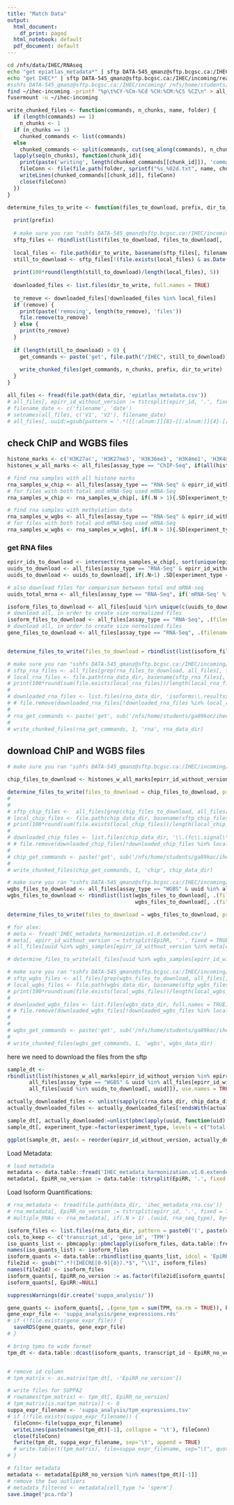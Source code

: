 ```yaml
---
title: "Match Data"
output:
  html_document:
    df_print: paged
  html_notebook: default
  pdf_document: default
---
```



```bash
cd /nfs/data/IHEC/RNAseq
echo "get epiatlas_metadata*" | sftp DATA-545_qmanz@sftp.bcgsc.ca:/IHEC/incoming/readme
echo "get IHEC*" | sftp DATA-545_qmanz@sftp.bcgsc.ca:/IHEC/incoming/readme
#sshfs DATA-545_qmanz@sftp.bcgsc.ca:/IHEC/incoming/ /nfs/home/students/ga89koc/ihec-incoming/
find ~/ihec-incoming -printf "%p\t%CY-%Cm-%Cd %CH:%CM:%CS %CZ\n" > all_files.txt
fusermount -u ~/ihec-incoming
```

```r
write_chunked_files <- function(commands, n_chunks, name, folder) {
  if (length(commands) == 1)
    n_chunks <- 1
  if (n_chunks == 1)
    chunked_commands <- list(commands)
  else 
    chunked_commands <- split(commands, cut(seq_along(commands), n_chunks, labels = FALSE))
  lapply(seq(n_chunks), function(chunk_id){
    print(paste('writing', length(chunked_commands[[chunk_id]]), 'commands to file'))
    fileConn <- file(file.path(folder, sprintf("%s_%02d.txt", name, chunk_id)))
    writeLines(chunked_commands[[chunk_id]], fileConn)
    close(fileConn)
  })
}

determine_files_to_write <- function(files_to_download, prefix, dir_to_write, n_chunks = 1, remove = FALSE) {
  
  print(prefix)
  
  # make sure you ran "sshfs DATA-545_qmanz@sftp.bcgsc.ca:/IHEC/incoming/ /nfs/home/students/ga89koc/ihec-incoming/"
  sftp_files <- rbindlist(list(files_to_download, files_to_download[, .(filename=paste0(filename, ".md5"), date=date)]))
  
  local_files <- file.path(dir_to_write, basename(sftp_files[, filename]))
  still_to_download <- sftp_files[!(file.exists(local_files) & as.Date(file.info(local_files)$ctime) > as.Date(sftp_files[, date], format="%m-%d-%Y")), filename]
  
  print(100*round(length(still_to_download)/length(local_files), 5))
  
  downloaded_files <- list.files(dir_to_write, full.names = TRUE)
  
  to_remove <- downloaded_files[!downloaded_files %in% local_files]
  if (remove) {
    print(paste('removing', length(to_remove), 'files'))
    file.remove(to_remove)
  } else {
    print(to_remove)
  }
  
  if (length(still_to_download) > 0) {
    get_commands <- paste('get', file.path("/IHEC", still_to_download))
    
    write_chunked_files(get_commands, n_chunks, prefix, dir_to_write)
  }
}
```



```r
all_files <- fread(file.path(data_dir, 'epiatlas_metadata.csv'))
# all_files[, epirr_id_without_version := tstrsplit(epirr_id, '.', fixed = TRUE)[1]]
# filename_date <- c('filename', 'date')
# setnames(all_files, c('V1', 'V2'), filename_date)
# all_files[, uuid:=gsub(pattern = '.*([[:alnum:]]{8}-[[:alnum:]]{4}-[[:alnum:]]{4}-[[:alnum:]]{4}-[[:alnum:]]{12}).*', '\\1', filename)]
```

## check ChIP and WGBS files

```r
histone_marks <- c('H3K27ac', 'H3K27me3', 'H3K36me3', 'H3K4me1', 'H3K4me3', 'H3K9me3')
histones_w_all_marks <- all_files[assay_type == "ChIP-Seq", if(all(histone_marks %in% experiment_type)) .SD[experiment_type %in% histone_marks], by=.(epirr_id_without_version)]

# find rna samples with all histone marks
rna_samples_w_chip <- all_files[assay_type == "RNA-Seq" & epirr_id_without_version %in% histones_w_all_marks[, epirr_id_without_version]]
# for files with both total and mRNA-Seq used mRNA-Seq 
rna_samples_w_chip <- rna_samples_w_chip[, if(.N > 1){.SD[experiment_type != 'total-RNA-Seq']}else{.SD}, by = epirr_id_without_version]
```

```r
# find rna samples with methylation data
rna_samples_w_wgbs <- all_files[assay_type == "RNA-Seq" & epirr_id_without_version %in% all_files[assay_type == "WGBS", epirr_id_without_version]]
# for files with both total and mRNA-Seq used mRNA-Seq 
rna_samples_w_wgbs <- rna_samples_w_wgbs[, if(.N > 1){.SD[experiment_type != 'total-RNA-Seq']}else{.SD}, by = epirr_id_without_version]
```




### get RNA files

```r
epirr_ids_to_download <- intersect(rna_samples_w_chip[, sort(unique(epirr_id_without_version))], rna_samples_w_wgbs[, sort(unique(epirr_id_without_version))])
uuids_to_download <- all_files[assay_type == "RNA-Seq" & epirr_id_without_version %in% epirr_ids_to_download, .(epirr_id_without_version, uuid, experiment_type)]
uuids_to_download <- uuids_to_download[, if(.N>1) .SD[experiment_type == 'mRNA-Seq'] else .SD, by=epirr_id_without_version]

# also download files for comparison between total and mRNA-seq
uuids_total_mrna <- all_files[assay_type == "RNA-Seq", if('mRNA-Seq' %in% experiment_type & 'total-RNA-Seq' %in% experiment_type).SD[experiment_type %in% c('total-RNA-Seq', 'mRNA-Seq'), .(uuid=uuid)], by=epirr_id_without_version][, uuid]

isoform_files_to_download <- all_files[uuid %in% unique(c(uuids_to_download[, uuid], uuids_total_mrna)), .(filename=sub("*", "isoforms.results", data_file_path, fixed=TRUE), date=upload_date)]
# download all, in order to create size normalized files
isoform_files_to_download <- all_files[assay_type == "RNA-Seq", .(filename=sub("*", "isoforms.results", data_file_path, fixed=TRUE), date=upload_date)]
# download all, in order to create size normalized files
gene_files_to_download <- all_files[assay_type == "RNA-Seq", .(filename=sub("*", "genes.results", data_file_path, fixed=TRUE), date=upload_date)]


determine_files_to_write(files_to_download = rbindlist(list(isoform_files_to_download, gene_files_to_download)), prefix = 'rna', dir_to_write = rna_data_dir, n_chunks = 1)#, remove = TRUE)

# make sure you ran "sshfs DATA-545_qmanz@sftp.bcgsc.ca:/IHEC/incoming/ /nfs/home/students/ga89koc/ihec-incoming/"
# sftp_rna_files <- all_files[grep(rna_files_to_download, all_files[, filename]), .(filename, date)]
# local_rna_files <- file.path(rna_data_dir, basename(sftp_rna_files[, filename]))
# print(100*round(sum(file.exists(local_rna_files))/length(local_rna_files), 5))
# 
# downloaded_rna_files <- list.files(rna_data_dir, 'isoforms\\.results$', full.names = TRUE)
# # file.remove(downloaded_rna_files[!downloaded_rna_files %in% local_rna_files])
# 
# rna_get_commands <- paste('get', sub('/nfs/home/students/ga89koc/ihec-incoming', '/IHEC/incoming', sftp_rna_files[!(file.exists(local_rna_files) & file.info(local_rna_files)$ctime > sftp_rna_files[, date]), filename], fixed = T))
# 
# write_chunked_files(rna_get_commands, 1, 'rna', rna_data_dir)
```

## download ChIP and WGBS files

```r
# make sure you ran "sshfs DATA-545_qmanz@sftp.bcgsc.ca:/IHEC/incoming/ /nfs/home/students/ga89koc/ihec-incoming/"

chip_files_to_download <- histones_w_all_marks[epirr_id_without_version %in% epirr_ids_to_download, .(filename=sub("*", "fc.signal.bigwig", data_file_path, fixed=TRUE), date=upload_date)]

determine_files_to_write(files_to_download = chip_files_to_download, prefix = 'chip', dir_to_write = chip_data_dir, n_chunks = 1)#, remove = TRUE)
# 
# 
# sftp_chip_files <-  all_files[grep(chip_files_to_download, all_files[, filename]), .(filename, date)]
# local_chip_files <- file.path(chip_data_dir, basename(sftp_chip_files[, filename]))
# print(100*round(sum(file.exists(local_chip_files))/length(local_chip_files), 5))
# 
# downloaded_chip_files <- list.files(chip_data_dir, '\\.(fc\\.signal\\.bigwig|pval0\\.01\\.500K\\.bfilt\\.narrowPeak\\.gz)$', full.names = TRUE)
# # file.remove(downloaded_chip_files[!downloaded_chip_files %in% local_chip_files])
# 
# chip_get_commands <- paste('get', sub('/nfs/home/students/ga89koc/ihec-incoming', '/IHEC/incoming', sftp_chip_files[!(file.exists(local_chip_files) & file.info(local_chip_files)$ctime > sftp_chip_files[, date]), filename], fixed = T))
# 
# write_chunked_files(chip_get_commands, 1, 'chip', chip_data_dir)

```


```r
# make sure you ran "sshfs DATA-545_qmanz@sftp.bcgsc.ca:/IHEC/incoming/ /nfs/home/students/ga89koc/ihec-incoming/"
wgbs_files_to_download <- all_files[assay_type == "WGBS" & uuid %in% all_files[epirr_id_without_version %in% epirr_ids_to_download, uuid]]
wgbs_files_to_download <- rbindlist(list(wgbs_files_to_download[, .(filename=sub("*", "gembs_neg.bw", data_file_path, fixed=TRUE), date=upload_date)], 
                                         wgbs_files_to_download[, .(filename=sub("*", "gembs_pos.bw", data_file_path, fixed=TRUE), date=upload_date)]))

determine_files_to_write(files_to_download = wgbs_files_to_download, prefix = 'wgbs', dir_to_write = wgbs_data_dir, n_chunks = 1)#, remove = TRUE)

# for alex:
# meta <- fread('IHEC_metadata_harmonization.v1.0.extended.csv')
# meta[, epirr_id_without_version := tstrsplit(EpiRR, '.', fixed = TRUE)[1]]
# all_files[uuid %in% wgbs_samples[epirr_id_without_version %in% meta[epirr_id_without_version %in% wgbs_samples[, epirr_id_without_version] & harmonized_sample_ontology_intermediate == 'monocyte' & harmonized_sample_disease_intermediate == 'None', epirr_id_without_version], uuid]]

# determine_files_to_write(all_files[uuid %in% wgbs_samples[epirr_id_without_version %in% meta[epirr_id_without_version %in% wgbs_samples[, epirr_id_without_version] & harmonized_sample_ontology_intermediate == 'monocyte' & harmonized_sample_disease_intermediate == 'None', epirr_id_without_version], uuid] & endsWith(filename, 'cpg.bed.gz')], prefix = 'alex_wgbs', dir_to_write = wgbs_data_dir, n_chunks = 4)

# make sure you ran "sshfs DATA-545_qmanz@sftp.bcgsc.ca:/IHEC/incoming/ /nfs/home/students/ga89koc/ihec-incoming/"
# sftp_wgbs_files <- all_files[grep(wgbs_files_to_download, all_files[, filename]), .(filename, date)]
# local_wgbs_files <- file.path(wgbs_data_dir, basename(sftp_wgbs_files[, filename]))
# print(100*round(sum(file.exists(local_wgbs_files))/length(local_wgbs_files), 5))
# 
# downloaded_wgbs_files <- list.files(wgbs_data_dir, full.names = TRUE)
# # file.remove(downloaded_wgbs_files[!downloaded_wgbs_files %in% local_wgbs_files])
# 
# 
# wgbs_get_commands <- paste('get', sub('/nfs/home/students/ga89koc/ihec-incoming', '/IHEC/incoming', sftp_wgbs_files[!(file.exists(local_wgbs_files) & file.info(local_wgbs_files)$ctime > sftp_wgbs_files[, date]), filename], fixed = T))
# 
# write_chunked_files(wgbs_get_commands, 1, 'wgbs', wgbs_data_dir)
```

here we need to download the files from the sftp

```r
sample_dt <-
rbindlist(list(histones_w_all_marks[epirr_id_without_version %in% epirr_ids_to_download],
       all_files[assay_type == "WGBS" & uuid %in% all_files[epirr_id_without_version %in% epirr_ids_to_download, uuid]],
       all_files[uuid %in% uuids_to_download[, uuid]]), use.names = TRUE)

actually_downloaded_files <- unlist(sapply(c(rna_data_dir, chip_data_dir, wgbs_data_dir), list.files))
actually_downloaded_files <- actually_downloaded_files[!endsWith(actually_downloaded_files, ".md5")]

sample_dt[, actually_downloaded:=unlist(pbmclapply(uuid, function(uid) any(grepl(pattern = uid, x = actually_downloaded_files, fixed = TRUE))))]
sample_dt[, experiment_type:=factor(experiment_type, levels = c("total-RNA-Seq", "mRNA-Seq", "PBAT", "standard", "H3K27ac", "H3K27me3", "H3K36me3", "H3K4me1", "H3K4me3", "H3K9me3"))]

ggplot(sample_dt, aes(x = reorder(epirr_id_without_version, actually_downloaded, sum), y = experiment_type, fill = actually_downloaded)) + geom_tile()
```

Load Metadata:

```r
# load metadata
metadata <- data.table::fread('IHEC_metadata_harmonization.v1.0.extended.csv')
metadata[, EpiRR_no_version := data.table::tstrsplit(EpiRR, '.', fixed = TRUE)[1]]
```

Load Isoform Quantifications:

```r
# rna_metadata <- fread(file.path(data_dir, 'ihec_metadata_rna.csv'))
# rna_metadata[, EpiRR_no_version := tstrsplit(epirr_id, '.', fixed = TRUE)[1]]
# multiple_RNAs <- rna_metadata[, if(.N > 1) .(uuid, rna_seq_type), by=EpiRR_no_version]

isoform_files <- list.files(rna_data_dir, pattern = paste0('(', paste(uuids_to_download[, uuid], collapse = '|'), ')','\\.isoforms\\.results$'), full.names = T)
cols_to_keep <- c('transcript_id', 'gene_id', 'TPM')
iso_quants_list <- pbmcapply::pbmclapply(isoform_files, data.table::fread, stringsAsFactor=TRUE, fill = TRUE, select = cols_to_keep)
names(iso_quants_list) <- isoform_files
isoform_quants <- data.table::rbindlist(iso_quants_list, idcol = 'EpiRR')
file2id <- gsub("^.*?(IHECRE[0-9]{8}).*$", "\\1", isoform_files)
names(file2id) <- isoform_files
isoform_quants[, EpiRR_no_version := as.factor(file2id[isoform_quants[, EpiRR]])]
isoform_quants[, EpiRR:=NULL]

suppressWarnings(dir.create('suppa_analysis/'))

gene_quants <- isoform_quants[, .(gene_tpm = sum(TPM, na.rm = TRUE)), by = c('EpiRR_no_version', 'gene_id')]
gene_expr_file <- 'suppa_analysis/gene_expressions.rds'
# if (!file.exists(gene_expr_file)) {
  saveRDS(gene_quants, gene_expr_file)
# }

# bring tpms to wide format
tpm_dt <- data.table::dcast(isoform_quants, transcript_id ~ EpiRR_no_version, value.var = 'TPM', fill = 0)


# remove id column
# tpm_matrix <- as.matrix(tpm_dt[, -'EpiRR_no_version'])

# write files for SUPPA2
# rownames(tpm_matrix) <- tpm_dt[, EpiRR_no_version]
# tpm_matrix[is.na(tpm_matrix)] <- 0
suppa_expr_filename <- 'suppa_analysis/tpm_expressions.tsv'
# if (!file.exists(suppa_expr_filename)) {
  fileConn<-file(suppa_expr_filename)
  writeLines(paste(names(tpm_dt)[-1], collapse = '\t'), fileConn)
  close(fileConn)
  fwrite(tpm_dt, suppa_expr_filename, sep='\t', append = TRUE)
  # write.table(t(tpm_matrix), file=suppa_expr_filename, sep="\t", quote = FALSE)
# }

# filter metadata
metadata <- metadata[EpiRR_no_version %in% names(tpm_dt)[-1]]
# remove the two outliers
# metadata_filtered <- metadata[cell_type != 'sperm']
save.image('pca.rda')
```
